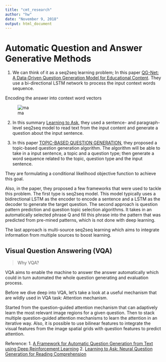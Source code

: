 ```yaml
---
title: "cmt_research"
author: "hw"
date: "November 9, 2018"
output: html_document
---
```


# Automatic Question and Answer Generative Methods

1. We can think  of it as a seq2seq learning problem; In this paper [QG-Net: A Data-Driven Question Generation Model
for Educational Content](http://www.princeton.edu/~shitingl/papers/18l@s-qgen.pdf). They use a bi-directional LSTM network to process the input context words sequence.

Encoding the answer into context word vectors 


![ma](qgnet.png)


2. In this summary [Learning to Ask](http://www.cs.cornell.edu/~xdu/papers/acl17_dsc_poster.pdf), they used a sentence- and paragraph-level seq2seq model to read text from the input content and generate a question about the input sentence. 


3. In this paper [TOPIC-BASED QUESTION GENERATION](https://openreview.net/pdf?id=rk3pnae0b), they proposed a topic-based question generation algorithm. The algorithm will be able to take in a input sentence, a topic and a question type; then generate a word sequence related to the topic, question type and the input sentence. 

They are formulating a conditional likelihood objective function to achieve this goal. 

Also, in the paper, they proposed a few frameworks that were used to tackle this problem. The first type is seq2seq model. This model typically uses a bidirectional LSTM as the encoder to encode a sentence and a LSTM as the decoder to generate the target question. 
The second approach is question pattern prediction and question topic selection algorithms. It takes in an automatically selected phrase Q and fill this phrase into the pattern that was predicted from pre-mined patterns, which is not done with deep learning. 

The last approach is multi-source seq2seq learning which aims to integrate information from multiple sources to boost learning. 


## Visual Question Answering (VQA)

> Why VQA?

VQA aims to enable the machine to answer the answer automatically which could in turn automated the whole question generating and evaluation process. 

Before we dive deep into VQA, let's take a look at a useful mechanism that are wildly used in VQA task: Attention mechanism.

Started from the question-guided attention mechanism that can adaptively learn the most relevant image regions for a given question. Then to stack multiple question-guided attention mechanisms to learn the attention in an iterative way. Also, it is possible to use bilinear features to integrate the visual features from the image spatial grids with question features to predict attention.

Reference: 
1. [A Framework for Automatic Question Generation from Text
using Deep Reinforcement Learning](https://arxiv.org/pdf/1808.04961.pdf)
2. [Learning to Ask: Neural Question Generation for
Reading Comprehension](https://arxiv.org/pdf/1705.00106.pdf)
